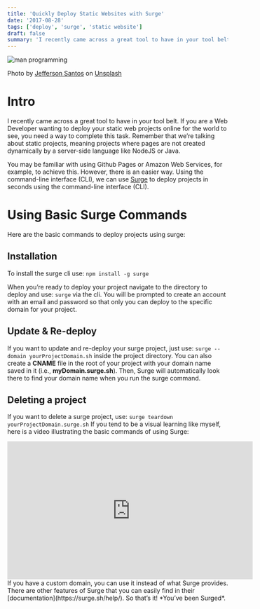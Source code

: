 ```yaml
---
title: 'Quickly Deploy Static Websites with Surge'
date: '2017-08-28'
tags: ['deploy', 'surge', 'static website']
draft: false
summary: 'I recently came across a great tool to have in your tool belt. If you are a Web Developer wanting to deploy your static web projects online for the world to see, you need a way to complete this task...'
---
```


<div class="text-center">
  <Image alt="man programming" src="/static/images/surgeBlog.jpg" width={437} height={434}  />
  
  Photo by <a href="https://unsplash.com/@jefflssantos?utm_source=unsplash&utm_medium=referral&utm_content=creditCopyText">Jefferson Santos</a> on <a href="https://unsplash.com/s/photos/programmer?utm_source=unsplash&utm_medium=referral&utm_content=creditCopyText">Unsplash</a>
  
  
</div>

# Intro
I recently came across a great tool to have in your tool belt. If you are a Web Developer wanting to deploy your static web projects online for the world to see, you need a way to complete this task. Remember that we’re talking about static projects, meaning projects where pages are not created dynamically by a server-side language like NodeJS or Java.

You may be familiar with using Github Pages or Amazon Web Services, for example, to achieve this. However, there is an easier way. Using the command-line interface (CLI), we can use [Surge](http://surge.sh/) to deploy projects in seconds using the command-line interface (CLI).

# Using Basic Surge Commands
Here are the basic commands to deploy projects using surge:
## Installation
To install the surge cli use: `npm install -g surge`

When you’re ready to deploy your project navigate to the directory to deploy and use: `surge` via the cli. You will be prompted to create an account with an email and password so that only you can deploy to the specific domain for your project.

## Update & Re-deploy
If you want to update and re-deploy your surge project, just use:
`surge --domain yourProjectDomain.sh` inside the project directory.
You can also create a **CNAME** file in the root of your project with your domain name saved in it (i.e., **myDomain.surge.sh**). Then, Surge will automatically look there to find your domain name when you run the surge command.

## Deleting a project
If you want to delete a surge project, use:
`surge teardown yourProjectDomain.surge.sh`
If you tend to be a visual learning like myself, here is a video illustrating the basic commands of using Surge:
<iframe width="560" height="315" src="https://www.youtube.com/embed/-EjdMvYPSVU" title="YouTube video player" frameborder="0" allow="accelerometer; autoplay; clipboard-write; encrypted-media; gyroscope; picture-in-picture" allowfullscreen></iframe>
If you have a custom domain, you can use it instead of what Surge provides. There are other features of Surge that you can easily find in their [documentation](https://surge.sh/help/). So that’s it! *You’ve been Surged*.